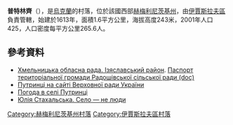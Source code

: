 {{coord|50|8|58|N|26|49|14|E|scale:100000|display=title}}

'''普特林齊'''（{{lang-uk|Путринці}}），是[[烏克蘭|烏克蘭]]的村落，位於該國西部[[赫梅利尼茨基州|赫梅利尼茨基州]]，由[[伊賈斯拉夫區|伊賈斯拉夫區]]負責管轄，始建於1613年，面積1.6平方公里，海拔高度243米，2001年人口425，人口密度每平方公里265.6人。

==參考資料==
* [https://web.archive.org/web/20160306105422/http://oblrada.km.ua/district/show/15 Хмельницька обласна рада. Ізяславський район]. [https://web.archive.org/web/20141227092333/http://oblrada.km.ua/userfiles/%D0%9F%D0%B0%D1%81%D0%BF%D0%BE%D1%80%D1%82%20%D0%A0%D0%B0%D0%B4%D0%BE%D1%88%D1%96%D0%B2%D0%BA%D0%B0_2011.doc Паспорт територіальної громади Радошівської сільської ради (doc)]
* [http://gska2.rada.gov.ua/pls/z7502/A005?rdat1=14.02.2011&rf7571=36010 Путринці на сайті Верховної ради України]{{dead link|date=2018年1月 |bot=InternetArchiveBot |fix-attempted=yes }} {{Перевірено|27|06|2012}}
* [http://weather.in.ua/ua/hmel'nickaja/21882 Погода в селі Путринці] {{Wayback|url=http://weather.in.ua/ua/hmel%27nickaja/21882 |date=20200806080823 }}
* [https://web.archive.org/web/20110427033937/http://ye.ua/news/news_3693.html Юлія Стахальська. Село — не люди]

{{DEFAULTSORT:Путринці}}
[[Category:赫梅利尼茨基州村落|Category:赫梅利尼茨基州村落]]
[[Category:伊賈斯拉夫區村落|Category:伊賈斯拉夫區村落]]


{{Khmelnytskyi-geo-stub}}